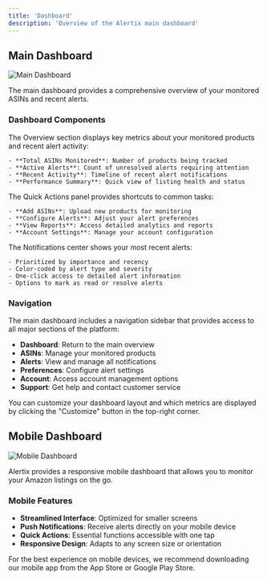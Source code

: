 ```yaml
---
title: 'Dashboard'
description: 'Overview of the Alertix main dashboard'
---
```


## Main Dashboard

<Frame>
  <img src="/images/main-dashboard.png" alt="Main Dashboard" />
</Frame>

The main dashboard provides a comprehensive overview of your monitored ASINs and recent alerts.

### Dashboard Components

<Tabs>
  <Tab title="Overview">
    The Overview section displays key metrics about your monitored products and recent alert activity:
    
    - **Total ASINs Monitored**: Number of products being tracked
    - **Active Alerts**: Count of unresolved alerts requiring attention
    - **Recent Activity**: Timeline of recent alert notifications
    - **Performance Summary**: Quick view of listing health and status
  </Tab>
  
  <Tab title="Quick Actions">
    The Quick Actions panel provides shortcuts to common tasks:
    
    - **Add ASINs**: Upload new products for monitoring
    - **Configure Alerts**: Adjust your alert preferences
    - **View Reports**: Access detailed analytics and reports
    - **Account Settings**: Manage your account configuration
  </Tab>
  
  <Tab title="Notifications">
    The Notifications center shows your most recent alerts:
    
    - Prioritized by importance and recency
    - Color-coded by alert type and severity
    - One-click access to detailed alert information
    - Options to mark as read or resolve alerts
  </Tab>
</Tabs>

### Navigation

The main dashboard includes a navigation sidebar that provides access to all major sections of the platform:

- **Dashboard**: Return to the main overview
- **ASINs**: Manage your monitored products
- **Alerts**: View and manage all notifications
- **Preferences**: Configure alert settings
- **Account**: Access account management options
- **Support**: Get help and contact customer service

<Tip>
  You can customize your dashboard layout and which metrics are displayed by clicking the "Customize" button in the top-right corner.
</Tip>

## Mobile Dashboard

<Frame>
  <img src="/images/mobile-dashboard.png" alt="Mobile Dashboard" />
</Frame>

Alertix provides a responsive mobile dashboard that allows you to monitor your Amazon listings on the go.

### Mobile Features

- **Streamlined Interface**: Optimized for smaller screens
- **Push Notifications**: Receive alerts directly on your mobile device
- **Quick Actions**: Essential functions accessible with one tap
- **Responsive Design**: Adapts to any screen size or orientation

<Info>
  For the best experience on mobile devices, we recommend downloading our mobile app from the App Store or Google Play Store.
</Info>
